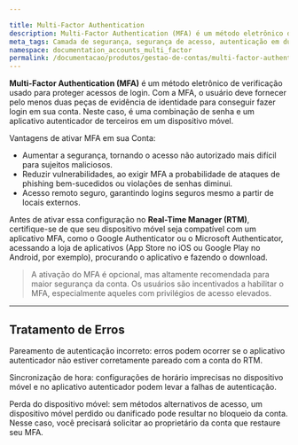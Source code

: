 ```yaml
---

title: Multi-Factor Authentication
description: Multi-Factor Authentication (MFA) é um método eletrônico de verificação usado para proteger acessos de login.
meta_tags: Camada de segurança, segurança de acesso, autenticação em duas etapas
namespace: documentation_accounts_multi_factor
permalink: /documentacao/produtos/gestao-de-contas/multi-factor-authentication/
---
```



**Multi-Factor Authentication (MFA)** é um método eletrônico de verificação usado para proteger acessos de login. Com a MFA, o usuário deve fornecer pelo menos duas peças de evidência de identidade para conseguir fazer login em sua conta. Neste caso, é uma combinação de senha e um aplicativo autenticador de terceiros em um dispositivo móvel.

Vantagens de ativar MFA em sua Conta:

- Aumentar a segurança, tornando o acesso não autorizado mais difícil para sujeitos maliciosos.
- Reduzir vulnerabilidades, ao exigir MFA a probabilidade de ataques de phishing bem-sucedidos ou violações de senhas diminui.
- Acesso remoto seguro, garantindo logins seguros mesmo a partir de locais externos.

Antes de ativar essa configuração no **Real-Time Manager (RTM)**, certifique-se de que seu dispositivo móvel seja compatível com um aplicativo MFA, como o Google Authenticator ou o Microsoft Authenticator, acessando a loja de aplicativos (App Store no iOS ou Google Play no Android, por exemplo), procurando o aplicativo e fazendo o download.

> A ativação do MFA é opcional, mas altamente recomendada para maior segurança da conta. Os usuários são incentivados a habilitar o MFA, especialmente aqueles com privilégios de acesso elevados.

---

## Tratamento de Erros

Pareamento de autenticação incorreto: erros podem ocorrer se o aplicativo autenticador não estiver corretamente pareado com a conta do RTM.

Sincronização de hora: configurações de horário imprecisas no dispositivo móvel e no aplicativo autenticador podem levar a falhas de autenticação.

Perda do dispositivo móvel: sem métodos alternativos de acesso, um dispositivo móvel perdido ou danificado pode resultar no bloqueio da conta. Nesse caso, você precisará solicitar ao proprietário da conta que restaure seu MFA.